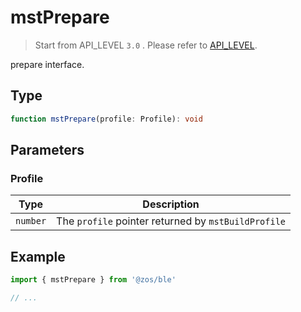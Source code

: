 # mstPrepare

> Start from API_LEVEL `3.0` . Please refer to [API_LEVEL](../../../../guides/framework/device/compatibility.md).

prepare interface.

## Type

```ts
function mstPrepare(profile: Profile): void
```

## Parameters

### Profile

| Type                | Description                                         |
| ------------------- | --------------------------------------------------- |
| <code>number</code> | The `profile` pointer returned by `mstBuildProfile` |

## Example

```js
import { mstPrepare } from '@zos/ble'

// ...
```
